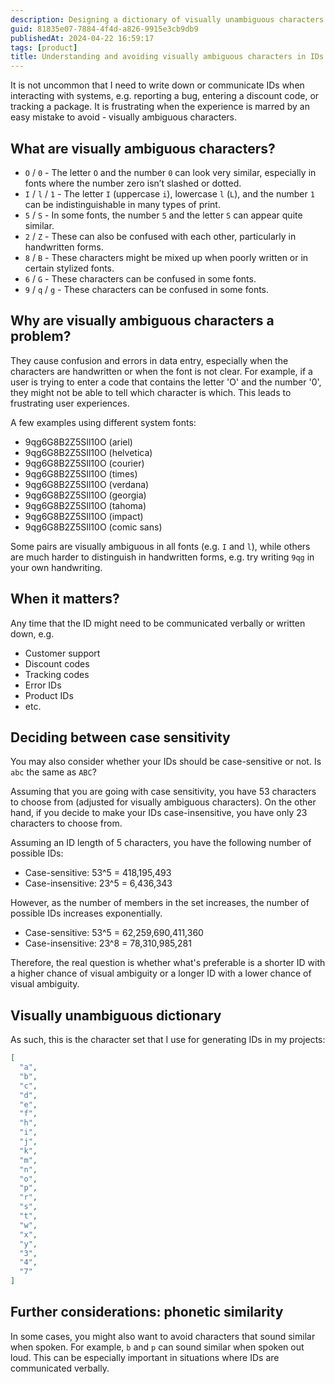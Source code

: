 ```yaml
---
description: Designing a dictionary of visually unambiguous characters for IDs.
guid: 81835e07-7884-4f4d-a826-9915e3cb9db9
publishedAt: 2024-04-22 16:59:17
tags: [product]
title: Understanding and avoiding visually ambiguous characters in IDs
---
```


It is not uncommon that I need to write down or communicate IDs when interacting with systems, e.g. reporting a bug, entering a discount code, or tracking a package. It is frustrating when the experience is marred by an easy mistake to avoid - visually ambiguous characters.

## What are visually ambiguous characters?

* `O` / `0` - The letter `O` and the number `0` can look very similar, especially in fonts where the number zero isn’t slashed or dotted.
* `I` / `l` / `1` - The letter `I` (uppercase `i`), lowercase `l` (`L`), and the number `1` can be indistinguishable in many types of print.
* `5` / `S` - In some fonts, the number `5` and the letter `S` can appear quite similar.
* `2` / `Z` - These can also be confused with each other, particularly in handwritten forms.
* `8` / `B` - These characters might be mixed up when poorly written or in certain stylized fonts.
* `6` / `G` - These characters can be confused in some fonts.
* `9` / `q` / `g` - These characters can be confused in some fonts.

## Why are visually ambiguous characters a problem?

They cause confusion and errors in data entry, especially when the characters are handwritten or when the font is not clear. For example, if a user is trying to enter a code that contains the letter 'O' and the number '0', they might not be able to tell which character is which. This leads to frustrating user experiences.

A few examples using different system fonts:

<ul>
  <li><span style={{fontFamily: 'arial'}}>9qg6G8B2Z5SIl10O</span> (ariel)</li>
  <li><span style={{fontFamily: 'helvetica'}}>9qg6G8B2Z5SIl10O</span> (helvetica)</li>
  <li><span style={{fontFamily: 'courier'}}>9qg6G8B2Z5SIl10O</span> (courier)</li>
  <li><span style={{fontFamily: 'times'}}>9qg6G8B2Z5SIl10O</span> (times)</li>
  <li><span style={{fontFamily: 'verdana'}}>9qg6G8B2Z5SIl10O</span> (verdana)</li>
  <li><span style={{fontFamily: 'georgia'}}>9qg6G8B2Z5SIl10O</span> (georgia)</li>
  <li><span style={{fontFamily: 'tahoma'}}>9qg6G8B2Z5SIl10O</span> (tahoma)</li>
  <li><span style={{fontFamily: 'impact'}}>9qg6G8B2Z5SIl10O</span> (impact)</li>
  <li><span style={{fontFamily: 'comic sans ms'}}>9qg6G8B2Z5SIl10O</span> (comic sans)</li>
</ul>

Some pairs are visually ambiguous in all fonts (e.g. `I` and `l`), while others are much harder to distinguish in handwritten forms, e.g. try writing `9qg` in your own handwriting.

## When it matters?

Any time that the ID might need to be communicated verbally or written down, e.g.

* Customer support
* Discount codes
* Tracking codes
* Error IDs
* Product IDs
* etc.

## Deciding between case sensitivity

You may also consider whether your IDs should be case-sensitive or not. Is `abc` the same as `ABC`?

Assuming that you are going with case sensitivity, you have 53 characters to choose from (adjusted for visually ambiguous characters). On the other hand, if you decide to make your IDs case-insensitive, you have only 23 characters to choose from.

Assuming an ID length of 5 characters, you have the following number of possible IDs:

* Case-sensitive: 53^5 = 418,195,493
* Case-insensitive: 23^5 = 6,436,343

However, as the number of members in the set increases, the number of possible IDs increases exponentially.

* Case-sensitive: 53^5 = 62,259,690,411,360
* Case-insensitive: 23^8 = 78,310,985,281

Therefore, the real question is whether what's preferable is a shorter ID with a higher chance of visual ambiguity or a longer ID with a lower chance of visual ambiguity.

## Visually unambiguous dictionary

As such, this is the character set that I use for generating IDs in my projects:

```json
[
  "a",
  "b",
  "c",
  "d",
  "e",
  "f",
  "h",
  "i",
  "j",
  "k",
  "m",
  "n",
  "o",
  "p",
  "r",
  "s",
  "t",
  "w",
  "x",
  "y",
  "3",
  "4",
  "7"
]
```

## Further considerations: phonetic similarity

In some cases, you might also want to avoid characters that sound similar when spoken. For example, `b` and `p` can sound similar when spoken out loud. This can be especially important in situations where IDs are communicated verbally.